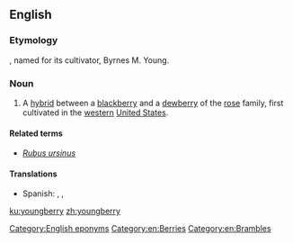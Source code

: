 ==English==

===Etymology===
{{compound|Young|berry|lang=en}}, named for its cultivator, Byrnes M. Young.

===Noun===
{{wikipedia}}
{{en-noun|youngberries}}

# A [[hybrid]] between a [[blackberry]] and a [[dewberry]] of the [[rose]] family, first cultivated in the [[western]] [[United States]].

====Related terms====
* ''[[Rubus ursinus]]''

====Translations====
{{trans-top}}
{{trans-mid}}
* Spanish: {{t|es|youngberry|f}}, {{t|es|yongberi|f}}, {{t|es|zarza de Young|f}}
{{trans-bottom}}

[[Category:English eponyms]]
[[Category:en:Berries]]
[[Category:en:Brambles]]

[[ku:youngberry]]
[[zh:youngberry]]